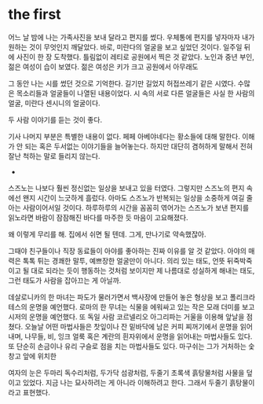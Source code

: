 # the first





어느 날 밤에 나는 가족사진을 보내 달라고 편지를 썼다. 우체통에 편지를 넣자마자 내가 원하는 것이 무엇인지 깨달았다. 바로, 미란다의 얼굴을 보고 싶었던 것이다. 일주일 뒤에 사진이 한 장 도착했다. 틀림없이 레티로 공원에서 찍은 것 같았다. 노인과 중년 부인, 젊은 여성이 습이 보였다. 젊은 여성은 키가 크고 공원에서 아무래도

그 동안 나는 시를 썼던 것으로 기억한다. 길기만 길었지 허접쓰레기 같은 시였다. 수많은 목소리들과 얼굴들이 나열된 내용이었다. 시 속의 서로 다른 얼굴들은 사실 한 사람의 얼굴, 미란다 센시니의 얼굴이다.

두 사람 이야기를 듣는 것이 좋다.

기사 나머지 부분은 특별한 내용이 없다. 페페 아베야네다는 황소들에 대해 말한다. 이해가 안 되는 혹은 두서없는 이야기들을 늘어놓는다. 하지만 대단히 겸허하게 말해서 전혀 잘난 척하는 말로 들리지 않는다.



-
스즈노는 나보다 훨씬 정신없는 일상을 보내고 있을 터였다. 그렇지만 스즈노의 편지 속에선 왠지 시간이 느긋하게 흘렀다. 아마도 스즈노가 반복되는 일상을 소중하게 여길 줄 아는 사람이어서일 것이다. 하루하루의 시간을 꼼꼼히 엮어가는 스즈노가 보낸 편지를 읽노라면 바람이 잠잠해진 바다를 마주한 듯 마음이 고요해졌다.


왜 이렇게 무리를 해. 집에서 쉬면 될 텐데.
그게, 만나기로 약속했잖아.

그때야 친구들이나 직장 동료들이 아야를 좋아하는 진짜 이유를 알 것 같았다. 아야의 매력은 톡톡 튀는 경쾌한 말투, 예쁘장한 얼굴만이 아니다. 의리 있는 태도, 언뜻 뒤죽박죽이고 될 대로 되라는 듯이 행동하는 것처럼 보이지만 제 나름대로 성실하게 해내는 태도, 그런 태도가 사람을 잡아끄는 게 아닐까.



데살로니카의 한 마녀는 파도가 물러가면서 백사장에 만들어 놓은 형상을 보고 폴리크라테스의 운명을 예언했다. 로마의 한 무녀는 식물을 에워싸고 있는 작은 모래 더미를 보고 시저의 운명을 예언했다. 또 독일 사람 코르넬리오 아그리파는 거울을 이용해 앞날을 점쳤다. 오늘날 어떤 마법사들은 찻잎이나 잔 밑바닥에 남은 커피 찌꺼기에서 운명을 읽어내며, 나무들, 비, 잉크 얼룩 혹은 계란의 흰자위에서 운명을 읽어내는 마법사들도 있다. 또 단순히 손금이나 유리 구슬로 점을 치는 마법사들도 있다. 마구쉬는 그가 거처하는 숯 창고 앞에 위치한


여자의 눈은 두마리 독수리처럼, 두가닥 섬광처럼, 두줄기 초록색 흙탕물처럼 사물을 덮이고 있었다. 지금 나는 묘사하려는 게 아니라 이해하려고 한다. 그래서 두줄기 흙탕물이라고 표현했다.
